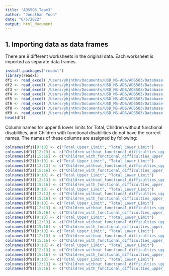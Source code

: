 ```yaml
---
title: "ADS503_Team3"
author: "Jonathan Yoon"
date: "6/5/2022"
output: html_document
---
```

## 1. Importing data as data frames

There are 9 different worksheets in the original data.
Each worksheet is imported as separate data frames.
```r
install.packages("readxl")
library(readxl)
df1 <- read_excel('/Users/yhjnthn/Documents/USD_MS-ADS/ADS503/Database-on-education-for-children-with-disabilities.xlsx', 1)
df2 <- read_excel('/Users/yhjnthn/Documents/USD_MS-ADS/ADS503/Database-on-education-for-children-with-disabilities.xlsx', 2)
df3 <- read_excel('/Users/yhjnthn/Documents/USD_MS-ADS/ADS503/Database-on-education-for-children-with-disabilities.xlsx', 3)
df4 <- read_excel('/Users/yhjnthn/Documents/USD_MS-ADS/ADS503/Database-on-education-for-children-with-disabilities.xlsx', 4)
df5 <- read_excel('/Users/yhjnthn/Documents/USD_MS-ADS/ADS503/Database-on-education-for-children-with-disabilities.xlsx', 5)
df6 <- read_excel('/Users/yhjnthn/Documents/USD_MS-ADS/ADS503/Database-on-education-for-children-with-disabilities.xlsx', 6)
df8 <- read_excel('/Users/yhjnthn/Documents/USD_MS-ADS/ADS503/Database-on-education-for-children-with-disabilities.xlsx', 8)
df9 <- read_excel('/Users/yhjnthn/Documents/USD_MS-ADS/ADS503/Database-on-education-for-children-with-disabilities.xlsx', 9)
head(df1)
```
Column names for upper & lower limits for Total, Children without functional disabilities, and Children with functional disabilities
do not have the correct names. The names of these columns are assigned by following:
```r
colnames(df1)[9:10] <- c("Total_Upper_Limit", "Total_Lower_Limit")
colnames(df1)[12:13] <- c("Children_without_functional_difficulties_upper_limit", "Children_without_functional_difficulties_lower_limit")
colnames(df1)[15:16] <- c("Children_with_functional_difficulties_upper_limit", "Children_with_functional_difficulties_lower_limit")
colnames(df2)[9:10] <- c("Total_Upper_Limit", "Total_Lower_Limit")
colnames(df2)[12:13] <- c("Children_without_functional_difficulties_upper_limit", "Children_without_functional_difficulties_lower_limit")
colnames(df2)[15:16] <- c("Children_with_functional_difficulties_upper_limit", "Children_with_functional_difficulties_lower_limit")
colnames(df3)[9:10] <- c("Total_Upper_Limit", "Total_Lower_Limit")
colnames(df3)[12:13] <- c("Children_without_functional_difficulties_upper_limit", "Children_without_functional_difficulties_lower_limit")
colnames(df3)[15:16] <- c("Children_with_functional_difficulties_upper_limit", "Children_with_functional_difficulties_lower_limit")
colnames(df4)[9:10] <- c("Total_Upper_Limit", "Total_Lower_Limit")
colnames(df4)[12:13] <- c("Children_without_functional_difficulties_upper_limit", "Children_without_functional_difficulties_lower_limit")
colnames(df4)[15:16] <- c("Children_with_functional_difficulties_upper_limit", "Children_with_functional_difficulties_lower_limit")
colnames(df5)[9:10] <- c("Total_Upper_Limit", "Total_Lower_Limit")
colnames(df5)[12:13] <- c("Children_without_functional_difficulties_upper_limit", "Children_without_functional_difficulties_lower_limit")
colnames(df5)[15:16] <- c("Children_with_functional_difficulties_upper_limit", "Children_with_functional_difficulties_lower_limit")
colnames(df6)[9:10] <- c("Total_Upper_Limit", "Total_Lower_Limit")
colnames(df6)[12:13] <- c("Children_without_functional_difficulties_upper_limit", "Children_without_functional_difficulties_lower_limit")
colnames(df6)[15:16] <- c("Children_with_functional_difficulties_upper_limit", "Children_with_functional_difficulties_lower_limit")
colnames(df7)[9:10] <- c("Total_Upper_Limit", "Total_Lower_Limit")
colnames(df7)[12:13] <- c("Children_without_functional_difficulties_upper_limit", "Children_without_functional_difficulties_lower_limit")
colnames(df7)[15:16] <- c("Children_with_functional_difficulties_upper_limit", "Children_with_functional_difficulties_lower_limit")
colnames(df8)[9:10] <- c("Total_Upper_Limit", "Total_Lower_Limit")
colnames(df8)[12:13] <- c("Children_without_functional_difficulties_upper_limit", "Children_without_functional_difficulties_lower_limit")
colnames(df8)[15:16] <- c("Children_with_functional_difficulties_upper_limit", "Children_with_functional_difficulties_lower_limit")
colnames(df9)[9:10] <- c("Total_Upper_Limit", "Total_Lower_Limit")
colnames(df9)[12:13] <- c("Children_without_functional_difficulties_upper_limit", "Children_without_functional_difficulties_lower_limit")
colnames(df9)[15:16] <- c("Children_with_functional_difficulties_upper_limit", "Children_with_functional_difficulties_lower_limit")

```
